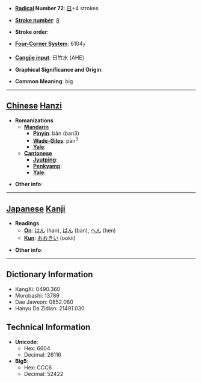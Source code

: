 * '''[[Wiktionary:Chinese radical index| Radical]] Number 72''': [[Wiktionary:Chinese radical index 日|日]]+4 strokes

* '''[[Wiktionary:Chinese total strokes index|Stroke number]]''': [[Wiktionary:Chinese total strokes index 8|8]]

* '''Stroke order''': 

* '''[[Wiktionary:Chinese four corner index|Four-Corner System]]''': 6104<sub>7</sub>

* '''[[Wiktionary:Chinese Cangjie index|Cangjie input]]''': 日竹水 (AHE)

* '''Graphical Significance and Origin''': 

* '''Common Meaning''': big

----

== [[Chinese]] [[Hanzi]] ==

* '''Romanizations'''
** '''[[Mandarin]]'''
*** '''[[Pinyin]]''': bǎn (ban3)
*** '''[[Wade-Giles]]''': pan<sup>3</sup>
*** '''[[Yale]]''': 
** '''[[Cantonese]]'''
*** '''[[Jyutping]]''':
*** '''[[Penkyamp]]''': 
*** '''[[Yale]]''': 

* '''Other info''': 

----

== [[Japanese]] [[Kanji]] ==

* '''Readings'''
** '''[[On]]''': [[はん]] (han), [[ばん]] (ban), [[へん]] (hen)
** '''[[Kun]]''': [[おおきい]] (ookii)

* '''Other info''':  

----

== Dictionary Information ==

* KangXi: 0490.360
* Morobashi: 13789
* Dae Jaweon: 0852.060
* Hanyu Da Zidian: 21491.030

== Technical Information ==

* '''Unicode''':
** Hex: 6604
** Decimal: 26116
* '''Big5''':
** Hex: CCC6
** Decimal: 52422